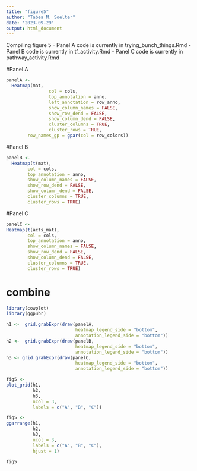 ```yaml
---
title: "figure5"
author: "Tabea M. Soelter"
date: '2023-09-29'
output: html_document
---
```


Compiling figure 5
- Panel A code is currently in trying_bunch_things.Rmd
- Panel B code is currently in tf_activity.Rmd
- Panel C code is currently in pathway_activity.Rmd

#Panel A
```r
panelA <-
  Heatmap(mat,
                col = cols,
                top_annotation = anno,
                left_annotation = row_anno,
                show_column_names = FALSE,
                show_row_dend = FALSE,
                show_column_dend = FALSE,
                cluster_columns = TRUE,
                cluster_rows = TRUE,
        row_names_gp = gpar(col = row_colors))
```

#Panel B
```r
panelB <- 
  Heatmap(t(mat),
        col = cols,
        top_annotation = anno,
        show_column_names = FALSE,
        show_row_dend = FALSE,
        show_column_dend = FALSE,
        cluster_columns = TRUE,
        cluster_rows = TRUE)
```

#Panel C
```r
panelC <-
Heatmap(t(acts_mat),
        col = cols,
        top_annotation = anno,
        show_column_names = FALSE,
        show_row_dend = FALSE,
        show_column_dend = FALSE,
        cluster_columns = TRUE,
        cluster_rows = TRUE)
```

# combine
```r
library(cowplot)
library(ggpubr)

h1 <-  grid.grabExpr(draw(panelA,
                          heatmap_legend_side = "bottom",
                          annotation_legend_side = "bottom"))
h2 <-  grid.grabExpr(draw(panelB,
                          heatmap_legend_side = "bottom",
                          annotation_legend_side = "bottom"))
h3 <- grid.grabExpr(draw(panelC,
                          heatmap_legend_side = "bottom",
                          annotation_legend_side = "bottom"))

fig5 <-
plot_grid(h1,
          h2,
          h3,
          ncol = 3,
          labels = c("A", "B", "C"))

fig5 <-
ggarrange(h1,
          h2,
          h3,
          ncol = 3,
          labels = c("A", "B", "C"),
          hjust = 1)

fig5
```


